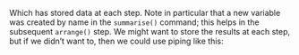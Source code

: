 ﻿Which has stored data at each step. Note in particular that a new
variable was created by name in the `summarise()` command; this
helps in the subsequent `arrange()` step. We might want to store
the results at each step, but if we didn’t want to, then we could use
piping like this: 


